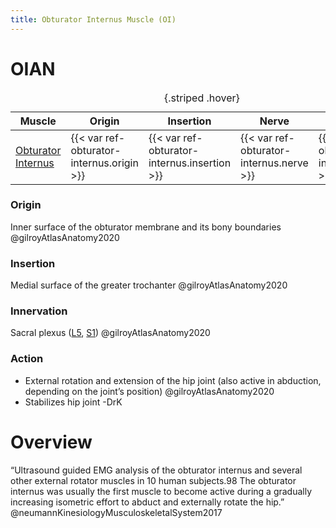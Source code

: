 ```yaml
---
title: Obturator Internus Muscle (OI)
---
```


# OIAN

| Muscle  | Origin | Insertion | Nerve | Action |
|------|--------|-------|----------|--------|
| [Obturator Internus]({{< var ref-obturator-internus.path >}}) | {{< var ref-obturator-internus.origin >}} | {{< var ref-obturator-internus.insertion >}} | {{< var ref-obturator-internus.nerve >}} | {{< var ref-obturator-internus.action >}} |
: {.striped .hover}

:::{layout-ncol="4"}

### Origin

Inner surface of the obturator membrane and its bony boundaries @gilroyAtlasAnatomy2020

### Insertion
Medial surface of the greater trochanter @gilroyAtlasAnatomy2020

### Innervation

Sacral plexus ([L5]({{< var ref-nerve-root.l5 >}}), [S1]({{< var ref-nerve-root.s1 >}})) @gilroyAtlasAnatomy2020

### Action
- External rotation and extension of the hip joint (also active in abduction, depending on the joint’s position) @gilroyAtlasAnatomy2020
- Stabilizes hip joint -DrK

:::

# Overview

“Ultrasound ­guided EMG analysis of the obturator internus and several other external rotator muscles in 10 human subjects.98 The obturator internus was usually the first muscle to become active during a gradually increasing isometric effort to abduct and externally rotate the hip.” @neumannKinesiologyMusculoskeletalSystem2017

